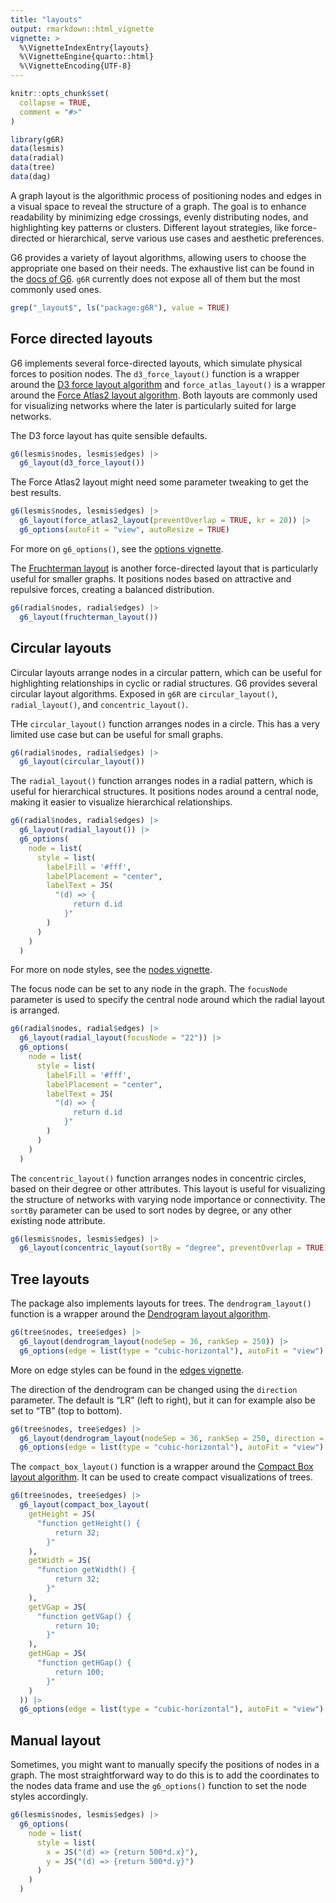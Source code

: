 ```yaml
---
title: "layouts"
output: rmarkdown::html_vignette
vignette: >
  %\VignetteIndexEntry{layouts}
  %\VignetteEngine{quarto::html}
  %\VignetteEncoding{UTF-8}
---
```


```r
knitr::opts_chunk$set(
  collapse = TRUE,
  comment = "#>"
)
```

```r
library(g6R)
data(lesmis)
data(radial)
data(tree)
data(dag)
```

A graph layout is the algorithmic process of positioning nodes and edges in a visual space to reveal the structure of a graph. The goal is to enhance readability by minimizing edge crossings, evenly distributing nodes, and highlighting key patterns or clusters. Different layout strategies, like force-directed or hierarchical, serve various use cases and aesthetic preferences.

G6 provides a variety of layout algorithms, allowing users to choose the appropriate one based on their needs. The exhaustive list can be found in the [docs of G6](https://g6.antv.antgroup.com/en/manual/layout/overview). `g6R` currently does not expose all of them but the most commonly used ones. 

```r
grep("_layout$", ls("package:g6R"), value = TRUE)
```

## Force directed layouts

G6 implements several force-directed layouts, which simulate physical forces to position nodes. The `d3_force_layout()` function is a wrapper around the [D3 force layout algorithm](g6.antv.antgroup.com/en/manual/layout/build-in/d3-force-layout) and `force_atlas_layout()` is a wrapper around the [Force Atlas2 layout algorithm](https://g6.antv.antgroup.com/en/manual/layout/build-in/force-atlas2-layout). Both layouts are commonly used for visualizing networks where the later is particularly suited for large networks.

The D3 force layout has quite sensible defaults.
```r
g6(lesmis$nodes, lesmis$edges) |>
  g6_layout(d3_force_layout())
```

The Force Atlas2 layout might need some parameter tweaking to get the best results. 
```r
g6(lesmis$nodes, lesmis$edges) |>
  g6_layout(force_atlas2_layout(preventOverlap = TRUE, kr = 20)) |>
  g6_options(autoFit = "view", autoResize = TRUE)

```

For more on `g6_options()`, see the [options vignette](options.qmd).

The [Fruchterman layout](https://g6.antv.antgroup.com/en/manual/layout/build-in/fruchterman-layout) is another force-directed layout that is particularly useful for smaller graphs. It positions nodes based on attractive and repulsive forces, creating a balanced distribution.

```r
g6(radial$nodes, radial$edges) |>
  g6_layout(fruchterman_layout())
```

## Circular layouts

Circular layouts arrange nodes in a circular pattern, which can be useful for highlighting relationships in cyclic or radial structures. G6 provides several circular layout algorithms. Exposed in `g6R` are `circular_layout()`, `radial_layout()`, and `concentric_layout()`.

THe `circular_layout()` function arranges nodes in a circle. This has a very limited use case but can be useful for small graphs.

```r
g6(radial$nodes, radial$edges) |>
  g6_layout(circular_layout())
```

The `radial_layout()` function arranges nodes in a radial pattern, which is useful for hierarchical structures. It positions nodes around a central node, making it easier to visualize hierarchical relationships.

```r
g6(radial$nodes, radial$edges) |>
  g6_layout(radial_layout()) |>
  g6_options(
    node = list(
      style = list(
        labelFill = '#fff',
        labelPlacement = "center",
        labelText = JS(
          "(d) => {
              return d.id
            }"
        )
      )
    )
  )
```

For more on node styles, see the [nodes vignette](nodes.qmd).

The focus node can be set to any node in the graph. The `focusNode` parameter is used to specify the central node around which the radial layout is arranged. 
```r
g6(radial$nodes, radial$edges) |>
  g6_layout(radial_layout(focusNode = "22")) |>
  g6_options(
    node = list(
      style = list(
        labelFill = '#fff',
        labelPlacement = "center",
        labelText = JS(
          "(d) => {
              return d.id
            }"
        )
      )
    )
  )
```

The `concentric_layout()` function arranges nodes in concentric circles, based on their degree or other attributes. This layout is useful for visualizing the structure of networks with varying node importance or connectivity.
The `sortBy` parameter can be used to sort nodes by degree, or any other existing node attribute.
```r
g6(lesmis$nodes, lesmis$edges) |>
  g6_layout(concentric_layout(sortBy = "degree", preventOverlap = TRUE))
```

## Tree layouts

The package also implements layouts for trees. The `dendrogram_layout()` function is a wrapper around the [Dendrogram layout algorithm](https://g6.antv.antgroup.com/en/manual/layout/build-in/dendrogram-layout).

```r
g6(tree$nodes, tree$edges) |>
  g6_layout(dendrogram_layout(nodeSep = 36, rankSep = 250)) |>
  g6_options(edge = list(type = "cubic-horizontal"), autoFit = "view")
```

More on edge styles can be found in the [edges vignette](edges.qmd).

The direction of the dendrogram can be changed using the `direction` parameter. The default is "LR" (left to right), but it can for example also be set to "TB" (top to bottom).
```r
g6(tree$nodes, tree$edges) |>
  g6_layout(dendrogram_layout(nodeSep = 36, rankSep = 250, direction = "TB")) |>
  g6_options(edge = list(type = "cubic-horizontal"), autoFit = "view")
```

The `compact_box_layout()` function is a wrapper around the [Compact Box layout algorithm](https://g6.antv.antgroup.com/en/manual/layout/build-in/compact-box-layout). It can be used to create compact visualizations of trees.
```r
g6(tree$nodes, tree$edges) |>
  g6_layout(compact_box_layout(
    getHeight = JS(
      "function getHeight() {
          return 32;
        }"
    ),
    getWidth = JS(
      "function getWidth() {
          return 32;
        }"
    ),
    getVGap = JS(
      "function getVGap() {
          return 10;
        }"
    ),
    getHGap = JS(
      "function getHGap() {
          return 100;
        }"
    )
  )) |>
  g6_options(edge = list(type = "cubic-horizontal"), autoFit = "view")
```

## Manual layout

Sometimes, you might want to manually specify the positions of nodes in a graph. 
The most straightforward way to do this is to add the coordinates to the nodes data frame and use the `g6_options()` function to set the node styles accordingly.
```r
g6(lesmis$nodes, lesmis$edges) |>
  g6_options(
    node = list(
      style = list(
        x = JS("(d) => {return 500*d.x}"),
        y = JS("(d) => {return 500*d.y}")
      )
    )
  )
```